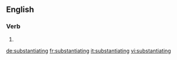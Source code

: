 ==English==

===Verb===
{{head|en}}

# {{present participle of|substantiate|lang=en}}

[[de:substantiating]]
[[fr:substantiating]]
[[it:substantiating]]
[[vi:substantiating]]